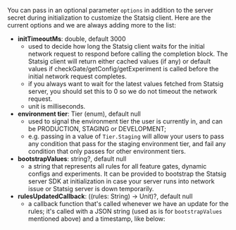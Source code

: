 You can pass in an optional parameter `options` in addition to the server secret during initialization to customize the Statsig client. Here are the current options and we are always adding more to the list:

- **initTimeoutMs**: double, default 3000
   - used to decide how long the Statsig client waits for the initial network request to respond before calling the completion block. The Statsig client will return either cached values (if any) or default values if checkGate/getConfig/getExperiment is called before the initial network request completes.
   - if you always want to wait for the latest values fetched from Statsig server, you should set this to 0 so we do not timeout the network request.
   - unit is milliseconds.
- **environment tier**: Tier (enum), default null
   - used to signal the environment tier the user is currently in, and can be PRODUCTION, STAGING or DEVELOPMENT;
   - e.g. passing in a value of `Tier.Staging` will allow your users to pass any condition that pass for the staging environment tier, and fail any condition that only passes for other environment tiers.
- **bootstrapValues**: string?, default null
  - a string that represents all rules for all feature gates, dynamic configs and experiments. It can be provided to bootstrap the Statsig server SDK at initialization in case your server runs into network issue or Statsig server is down temporarily.
- **rulesUpdatedCallback**: ((rules: String) -> Unit)?, default null
  - a callback function that's called whenever we have an update for the rules; it's called with a JSON string (used as is for `bootstrapValues` mentioned above) and a timestamp, like below:
